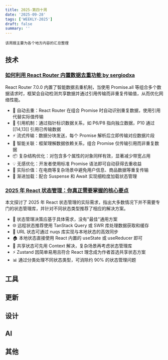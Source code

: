 ```yaml
---
title: 2025-第四十周
date: '2025-09-28'
tags: ['WEEKLY-2025']
draft: false
summary: ''
---
```


`该周报主要为各个地方内容的汇总整理`

<TOCInlineWithSticky toc={props.toc} />

## 技术

### [如何利用 React Router 内置数据去重功能 by sergiodxa](https://sergiodxa.com/tutorials/leverage-react-router-s-built-in-data-deduplication)

React Router 7.0.0 内置了智能数据去重机制，当使用 Promise.all 等组合多个数据请求时，框架会自动检测共享数据并通过引用传输而非重复传输值，从而优化网络性能。

- 🚀 自动去重：React Router 在组合 Promise 时自动识别重复数据，使用引用代替实际值传输
- 🔗 引用机制：通过指针标识数据关系，如 P6/P8 指向独立数据，P10 通过 [[14,13]] 引用已传输数据
- ⚡ 流式传输：数据分块发送，每个 Promise 解析后立即传输对应数据片段
- 🎯 智能关联：框架理解数据依赖关系，组合 Promise 仅传输引用而非重复数据
- 📦 复杂结构优化：对包含多个属性的对象同样有效，显著减少带宽占用
- 💡 无感优化：开发者使用标准 Promise 语法即可自动获得去重收益
- 🛒 实际价值：在电商等复杂场景中避免用户信息、商品数据等重复传输
- 🎪 渐进加载：配合 Suspense 和 Await 实现细粒度加载状态管理

### [2025 年 React 状态管理：你真正需要掌握的核心要点](https://www.developerway.com/posts/react-state-management-2025)

本文探讨了 2025 年 React 状态管理的实际需求，指出大多数情况下并不需要专门的状态管理库，并针对不同状态类型推荐了相应的解决方案。

- 🎯 状态管理决策应基于具体需求，没有"最佳"通用方案
- 🌐 远程状态推荐使用 TanStack Query 或 SWR 库处理数据获取和缓存
- 🔗 URL 状态可通过 nuqs 库实现与本地状态的高效同步
- 🏠 本地状态直接使用 React 内置的 useState 或 useReducer 即可
- 🔄 共享状态可先用 Context 解决，复杂场景再考虑状态管理库
- ⚡ Zustand 因简单易用且符合 React 理念成为作者首选共享状态方案
- 📊 通过分类处理不同状态类型，可消除约 90% 的状态管理问题

## 工具

## 更新

## 设计

## AI

## 其他

